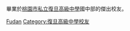 {{Catnav|頁面分類|人物|校友|中等學校校友|臺灣中等學校校友|復旦高級中學校友}}

畢業於[[桃園市私立復旦高級中學|桃園市私立復旦高級中學]]國中部的傑出校友。

[[Category:桃園市國民中學校友|Fudan]]
[[Category:復旦高級中學校友|Category:復旦高級中學校友]]